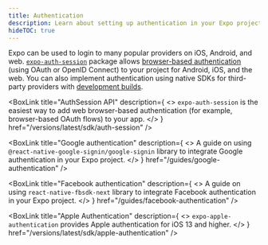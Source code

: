 ```yaml
---
title: Authentication
description: Learn about setting up authentication in your Expo project.
hideTOC: true
---
```



Expo can be used to login to many popular providers on iOS, Android, and web. [`expo-auth-session`](/versions/latest/sdk/auth-session/) package allows [browser-based authentication](/versions/latest/sdk/auth-session/#how-web-browser-based-authentication-flows-work) (using OAuth or OpenID Connect) to your project for Android, iOS, and the web. You can also implement authentication using native SDKs for third-party providers with [development builds](/develop/development-builds/create-a-build).

<BoxLink
  title="AuthSession API"
  description={
    <>
      <CODE>expo-auth-session</CODE> is the easiest way to add web browser-based authentication (for
      example, browser-based OAuth flows) to your app.
    </>
  }
  href="/versions/latest/sdk/auth-session"
/>

<BoxLink
  title="Google authentication"
  description={
    <>
      A guide on using <CODE>@react-native-google-signin/google-signin</CODE> library to integrate
      Google authentication in your Expo project.
    </>
  }
  href="/guides/google-authentication"
/>

<BoxLink
  title="Facebook authentication"
  description={
    <>
      A guide on using <CODE>react-native-fbsdk-next</CODE> library to integrate Facebook
      authentication in your Expo project.
    </>
  }
  href="/guides/facebook-authentication"
/>

<BoxLink
  title="Apple Authentication"
  description={
    <>
      <CODE>expo-apple-authentication</CODE> provides Apple authentication for iOS 13 and higher.
    </>
  }
  href="/versions/latest/sdk/apple-authentication"
/>

<BoxLink
  title="Other authentication examples"
  description="A collection of examples for implementing web-based authentication in your Expo app using AuthSession API and other OAuth providers. "
  href="/guides/authentication"
/>
